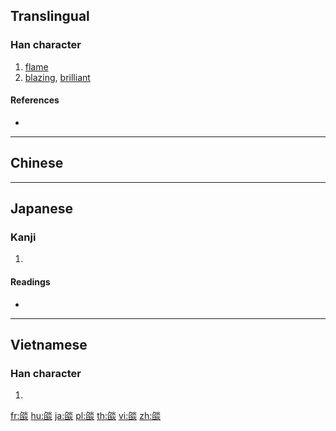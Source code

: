 {{also|焰|焔}}
==Translingual==

===Han character===
{{Han char|rn=86|rad=火|as=12|sn=16|four=29789|canj=NXFF}}

# [[flame]]
# [[blazing]], [[brilliant]]

====References====
* {{Han ref|kx=0682.080|dkj=19395|dj=1094.070|hdz=32235.100|uh=71C4|ud=29124|bh=BF56|bd=48982}}

----

==Chinese==
{{zh-see|焰|v}}

----

==Japanese==

===Kanji===
{{ja-kanji|grade=|rs=火12}}

# {{defn|lang=ja|sort=火12}}

====Readings====
* {{ja-readings|on=[[えん]] (en)|kun=[[ほのお]] (honoo)}}

----

==Vietnamese==

===Han character===
{{vi-hantu|[[diễm]]|rs=火12}}

# {{defn|lang=vi|sort=火12}}

[[fr:燄]]
[[hu:燄]]
[[ja:燄]]
[[pl:燄]]
[[th:燄]]
[[vi:燄]]
[[zh:燄]]